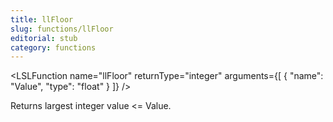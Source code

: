 ```yaml
---
title: llFloor
slug: functions/llFloor
editorial: stub
category: functions
---
```


<LSLFunction
	name="llFloor"
	returnType="integer"
	arguments={[
	{
		"name": "Value",
		"type": "float"
	}
]}
/>

Returns largest integer value &lt;= Value.
